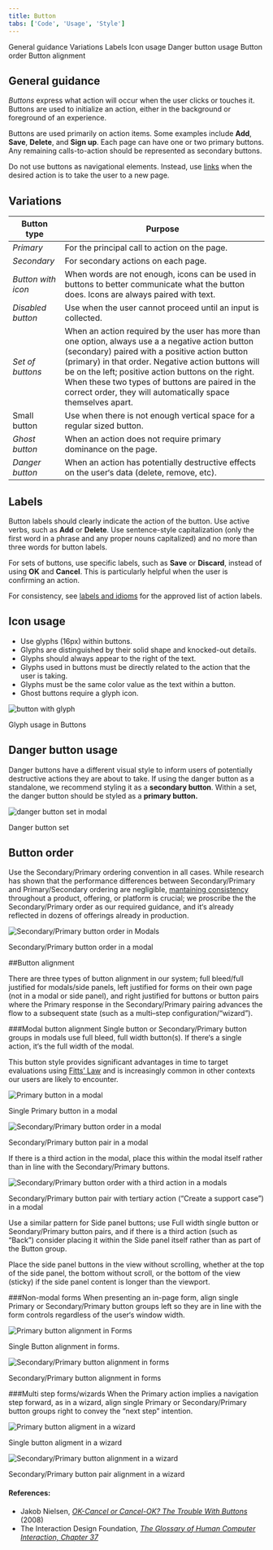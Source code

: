 ```yaml
---
title: Button
tabs: ['Code', 'Usage', 'Style']
---
```


<AnchorLinks>

<AnchorLink>General guidance</AnchorLink>
<AnchorLink>Variations</AnchorLink>
<AnchorLink>Labels</AnchorLink>
<AnchorLink>Icon usage</AnchorLink>
<AnchorLink>Danger button usage</AnchorLink>
<AnchorLink>Button order</AnchorLink>
<AnchorLink>Button alignment</AnchorLink>


</AnchorLinks>

## General guidance

_Buttons_ express what action will occur when the user clicks or touches it. Buttons are used to initialize an action, either in the background or foreground of an experience.

Buttons are used primarily on action items. Some examples include **Add**, **Save**, **Delete**, and **Sign up**. Each page can have one or two primary buttons. Any remaining calls-to-action should be represented as secondary buttons.

Do not use buttons as navigational elements. Instead, use [links](/components/link) when the desired action is to take the user to a new page.

## Variations

| Button type        | Purpose                                                                                                                                                                                                                                                                                                                                                                           |
| ------------------ | --------------------------------------------------------------------------------------------------------------------------------------------------------------------------------------------------------------------------------------------------------------------------------------------------------------------------------------------------------------------------------- |
| _Primary_          | For the principal call to action on the page.                                                                                                                                                                                                                                                                                                                                     |
| _Secondary_        | For secondary actions on each page.                                                                                                                                                                                                                                                                                                                                               |
| _Button with icon_ | When words are not enough, icons can be used in buttons to better communicate what the button does. Icons are always paired with text.                                                                                                                                                                                                                                            |
| _Disabled button_  | Use when the user cannot proceed until an input is collected.                                                                                                                                                                                                                                                                                                                     |
| _Set of buttons_   | When an action required by the user has more than one option, always use a a negative action button (secondary) paired with a positive action button (primary) in that order. Negative action buttons will be on the left; positive action buttons on the right. When these two types of buttons are paired in the correct order, they will automatically space themselves apart. |
| Small button       | Use when there is not enough vertical space for a regular sized button.                                                                                                                                                                                                                                                                                                           |
| _Ghost button_     | When an action does not require primary dominance on the page.                                                                                                                                                                                                                                                                                                                    |
| _Danger button_    | When an action has potentially destructive effects on the user‘s data (delete, remove, etc).                                                                                                                                                                                                                                                                                      |

## Labels

Button labels should clearly indicate the action of the button. Use active verbs, such as **Add** or **Delete**. Use sentence-style capitalization (only the first word in a phrase and any proper nouns capitalized) and no more than three words for button labels.

For sets of buttons, use specific labels, such as **Save** or **Discard**, instead of using **OK** and **Cancel**. This is particularly helpful when the user is confirming an action.

For consistency, see [labels and idioms](/guidelines/content/glossary) for the approved list of action labels.

## Icon usage

- Use glyphs (16px) within buttons.
- Glyphs are distinguished by their solid shape and knocked-out details.
- Glyphs should always appear to the right of the text.
- Glyphs used in buttons must be directly related to the action that the user is taking.
- Glyphs must be the same color value as the text within a button.
- Ghost buttons require a glyph icon.

<Row>
<Column colLg={8}>

![button with glyph](images/button-usage-1.png)

<Caption>Glyph usage in Buttons</Caption>

</Column>
</Row>

## Danger button usage

Danger buttons have a different visual style to inform users of potentially destructive actions they are about to take. If using the danger button as a standalone, we recommend styling it as a **secondary button**. Within a set, the danger button should be styled as a **primary button.**

<Row>
<Column colLg={8}>

![danger button set in modal](images/button-usage-2.png)

<Caption>Danger button set</Caption>

</Column>
</Row>

## Button order

Use the Secondary/Primary ordering convention in all cases. While research has shown that the performance differences between Secondary/Primary and Primary/Secondary ordering are negligible, [mantaining consistency](https://www.nngroup.com/articles/ok-cancel-or-cancel-ok/) throughout a product, offering, or platform is crucial; we proscribe the the Secondary/Primary order as our required guidance, and it‘s already reflected in dozens of offerings already in production. 

<Row>
<Column colLg={8}>

![Secondary/Primary button order in Modals](images/button-usage-4.png)

<Caption>Secondary/Primary button order in a modal</Caption>

</Column>
</Row>

##Button alignment

There are three types of button alignment in our system; full bleed/full justified for modals/side panels, left justified for forms on their own page (not in a modal or side panel), and right justified for buttons or button  pairs where the Primary response in the Secondary/Primary pairing advances the flow to a subsequent state (such as a multi–step configuration/“wizard”).

###Modal button alignment
Single button or Secondary/Primary button groups in modals use full bleed, full width button(s). If there‘s a single action, it‘s the full width of the modal.

This button style provides significant advantages in time to target evaluations using [Fitts’ Law](https://www.interaction-design.org/literature/book/the-glossary-of-human-computer-interaction/fitts-s-law) and is increasingly common in other contexts our users are likely to encounter.

<Row>
<Column colLg={8}>

![Primary button in a modal](images/button-usage-3.png)

<Caption>Single Primary button in a modal</Caption>

</Column>
</Row>

<Row>
<Column colLg={8}>

![Secondary/Primary button order in a modal](images/button-usage-4.png)

<Caption>Secondary/Primary button pair in a modal</Caption>

</Column>
</Row>

If there is a third action in the modal, place this within the modal itself rather than in line with the Secondary/Primary buttons.

<Row>
<Column colLg={8}>

![Secondary/Primary button order with a third action in a modals](images/button-usage-5.png)

<Caption>Secondary/Primary button pair with tertiary action (“Create a support case”) in a modal</Caption>

</Column>
</Row>

Use a similar pattern for Side panel buttons; use Full width single button or Seondary/Primary button pairs, and if there is a third action (such as “Back”) consider placing it within the Side panel itself rather than as part of the Button group.

Place the side panel buttons in the view without scrolling, whether at the top of the side panel, the bottom without scroll, or the bottom of the view (sticky) if the side panel content is longer than the viewport.


###Non-modal forms
When presenting an in-page form, align single Primary or Secondary/Primary button groups left so they are in line with the form controls regardless of the user‘s window width.

<Row>
<Column colLg={8}>

![Primary button alignment in Forms](images/button-usage-6.png)

<Caption>Single Button alignment in forms.</Caption>

</Column>
</Row>

<Row>
<Column colLg={8}>

![Secondary/Primary button alignment in forms](images/button-usage-7.png)

<Caption>Secondary/Primary button alignment in forms</Caption>

</Column>
</Row>

###Multi step forms/wizards
When the Primary action implies a navigation step forward, as in a wizard, align single Primary or Secondary/Primary button groups right to convey the “next step” intention.
 
<Row>
<Column colLg={8}>

![Primary button aligment in a wizard](images/button-usage-8.png)

<Caption>Single button aligment in a wizard</Caption>

</Column>
</Row>

<Row>
<Column colLg={8}>

![Secondary/Primary button alignment in a wizard](images/button-usage-9.png)

<Caption>Secondary/Primary button pair alignment in a wizard</Caption>

</Column>
</Row>


#### References:

- Jakob Nielsen, [_OK-Cancel or Cancel-OK? The Trouble With Buttons_](https://www.nngroup.com/articles/ok-cancel-or-cancel-ok/) (2008)
- The Interaction Design Foundation, [_The Glossary of Human Computer Interaction, Chapter 37_](https://www.interaction-design.org/literature/book/the-glossary-of-human-computer-interaction/fitts-s-law)
